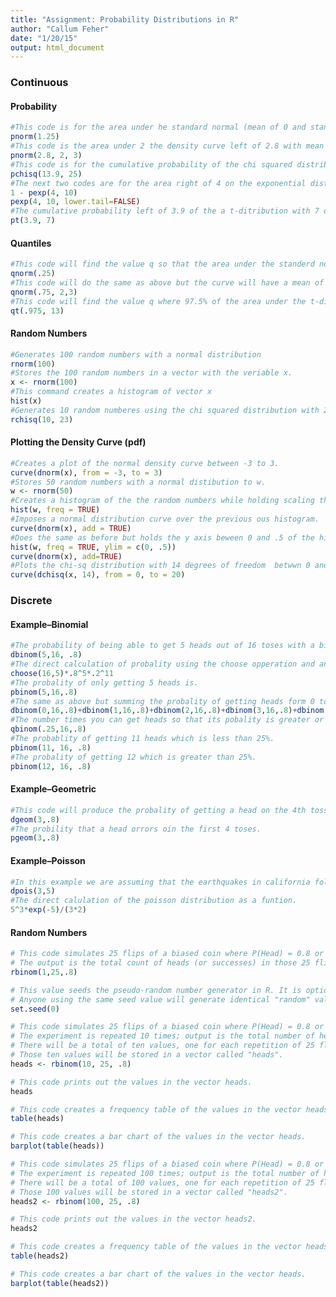 ```yaml
---
title: "Assignment: Probability Distributions in R"
author: "Callum Feher"
date: "1/20/15"
output: html_document
---
```


### Continuous

#### Probability

```r
#This code is for the area under he standard normal (mean of 0 and standard deviation of 1) density curve (the cumulative probability) to the left of x=1.25.
pnorm(1.25)
#This code is the area under 2 the density curve left of 2.8 with mean of 2 and standard deviation of 3. 
pnorm(2.8, 2, 3)
#This code is for the cumulative probability of the chi squared distribution left of 13.8 with 25 degrees of freedom.
pchisq(13.9, 25)
#The next two codes are for the area right of 4 on the exponential distribution with the parameter of 10, since the value is so close to 0 the first code evaluates to 0 due to rounding.
1 - pexp(4, 10)
pexp(4, 10, lower.tail=FALSE)
#The cumulative probability left of 3.9 of the a t-ditribution with 7 degrees of freedom.
pt(3.9, 7)

```

#### Quantiles

```r
#This code will find the value q so that the area under the standerd normal curve left of q is 25% otherwise known as the 25th percential.  
qnorm(.25)
#This code will do the same as above but the curve will have a mean of 2 and a standard deviation of 3
qnorm(.75, 2,3)
#This code will find the value q where 97.5% of the area under the t-distibution curve with 13 degrees of freedom falls. 
qt(.975, 13)

```

#### Random Numbers

```r
#Generates 100 random numbers with a normal distribution
rnorm(100)
#Stores the 100 random numbers in a vector with the veriable x.
x <- rnorm(100)
#This command creates a histogram of vector x
hist(x)
#Generates 10 random numberes using the chi squared distribution with 23 degress of freedom.
rchisq(10, 23)

```

#### Plotting the Density Curve (pdf)

```r
#Creates a plot of the normal density curve between -3 to 3.
curve(dnorm(x), from = -3, to = 3)
#Stores 50 random numbers with a normal distibution to w.
w <- rnorm(50)
#Creates a histogram of the the random numbers while holding scaling the area to 1.
hist(w, freq = TRUE) 
#Imposes a normal distribution curve over the previous ous histogram.
curve(dnorm(x), add = TRUE)
#Does the same as before but holds the y axis beween 0 and .5 of the histogram.
hist(w, freq = TRUE, ylim = c(0, .5))
curve(dnorm(x), add=TRUE)
#Plots the chi-sq distribution with 14 degrees of freedom  betwwn 0 and 20.
curve(dchisq(x, 14), from = 0, to = 20)

```

### Discrete

#### Example--Binomial

```r
#The probability of being able to get 5 heads out of 16 toses with a bias coin with .8 probality of being heads.
dbinom(5,16, .8)
#The direct calculation of probality using the choose opperation and and setting the bias of the coin. 
choose(16,5)*.8^5*.2^11
#The probality of only getting 5 heads is.
pbinom(5,16,.8)
#The same as above but summing the probality of getting heads form 0 to 5.
dbinom(0,16,.8)+dbinom(1,16,.8)+dbinom(2,16,.8)+dbinom(3,16,.8)+dbinom(4,16,.8)+dbinom(5,16,.8)
#The number times you can get heads so that its pobality is greater or equal to 25%.
qbinom(.25,16,.8)
#The probablity of getting 11 heads which is less than 25%.
pbinom(11, 16, .8)
#The probality of getting 12 which is greater than 25%.
pbinom(12, 16, .8)

```

#### Example--Geometric

```r
#This code will produce the probality of getting a head on the 4th tosses with the same coin, dgeom(failures, p).
dgeom(3,.8)
#The probility that a head orrors oin the first 4 toses.
pgeom(3,.8)

```

#### Example--Poisson

```r
#In this example we are assuming that the earthquakes in california follow a poisson distribution and that they experiance about 5 a year what is the probality of 3.
dpois(3,5)
#The direct calulation of the poisson distribution as a funtion.
5^3*exp(-5)/(3*2)

```

#### Random Numbers

```r
# This code simulates 25 flips of a biased coin where P(Head) = 0.8 or 80%.
# The output is the total count of heads (or successes) in those 25 flips.
rbinom(1,25,.8)

# This value seeds the pseudo-random number generator in R. It is optional.
# Anyone using the same seed value will generate identical "random" values.
set.seed(0)

# This code simulates 25 flips of a biased coin where P(Head) = 0.8 or 80%.
# The experiment is repeated 10 times; output is the total number of heads.
# There will be a total of ten values, one for each repetition of 25 flips.
# Those ten values will be stored in a vector called "heads".
heads <- rbinom(10, 25, .8)

# This code prints out the values in the vector heads.
heads

# This code creates a frequency table of the values in the vector heads.  
table(heads)

# This code creates a bar chart of the values in the vector heads.
barplot(table(heads))

# This code simulates 25 flips of a biased coin where P(Head) = 0.8 or 80%.
# The experiment is repeated 100 times; output is the total number of heads.
# There will be a total of 100 values, one for each repetition of 25 flips.
# Those 100 values will be stored in a vector called "heads2".
heads2 <- rbinom(100, 25, .8)

# This code prints out the values in the vector heads2.
heads2

# This code creates a frequency table of the values in the vector heads2. 
table(heads2)

# This code creates a bar chart of the values in the vector heads.
barplot(table(heads2))
```